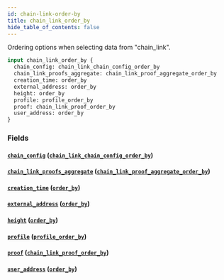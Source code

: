 ```yaml
---
id: chain-link-order-by
title: chain_link_order_by
hide_table_of_contents: false
---
```



Ordering options when selecting data from "chain_link".

```graphql
input chain_link_order_by {
  chain_config: chain_link_chain_config_order_by
  chain_link_proofs_aggregate: chain_link_proof_aggregate_order_by
  creation_time: order_by
  external_address: order_by
  height: order_by
  profile: profile_order_by
  proof: chain_link_proof_order_by
  user_address: order_by
}
```


### Fields

#### [`chain_config`](#) ([`chain_link_chain_config_order_by`](../inputs/chain-link-chain-config-order-by))




#### [`chain_link_proofs_aggregate`](#) ([`chain_link_proof_aggregate_order_by`](../inputs/chain-link-proof-aggregate-order-by))




#### [`creation_time`](#) ([`order_by`](../enums/order-by))




#### [`external_address`](#) ([`order_by`](../enums/order-by))




#### [`height`](#) ([`order_by`](../enums/order-by))




#### [`profile`](#) ([`profile_order_by`](../inputs/profile-order-by))




#### [`proof`](#) ([`chain_link_proof_order_by`](../inputs/chain-link-proof-order-by))




#### [`user_address`](#) ([`order_by`](../enums/order-by))






